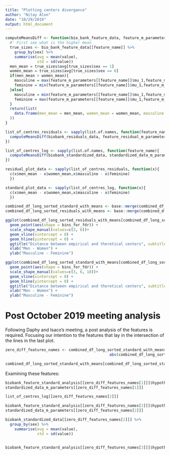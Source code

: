 ```yaml
---
title: "Plotting centers divergance"
author: "Nitay Alon"
date: "10/29/2019"
output: html_document
---
```


```r
computeMeansDiff <- function(bio_bank_feature_data, feature_m_parameters, feature_name){
  #' First see what is the higher mean
  true_sizes <- bio_bank_feature_data[[feature_name]] %>%  
    group_by(sex) %>% 
    summarise(avg = mean(value),
              std = sd(value))
  men_mean = true_sizes$avg[true_sizes$sex == 1]
  women_mean = true_sizes$avg[true_sizes$sex == 0]
  if(men_mean > women_mean){
    masculine = max(feature_m_parameters[[feature_name]]$mu_1,feature_m_parameters[[feature_name]]$mu_2)
    feminine = min(feature_m_parameters[[feature_name]]$mu_1,feature_m_parameters[[feature_name]]$mu_2)
  }else{
    masculine = min(feature_m_parameters[[feature_name]]$mu_1,feature_m_parameters[[feature_name]]$mu_2)
    feminine = max(feature_m_parameters[[feature_name]]$mu_1,feature_m_parameters[[feature_name]]$mu_2)
  }
  return(list(
    data.frame(men_mean = men_mean, women_mean = women_mean, masculine = masculine, feminine = feminine)
  ))
}
```

```r
list_of_centres_residuals <- sapply(list.of.names, function(feature_name){
  computeMeansDiff(biobank_residuals_data, feature_residual_m_parameters, feature_name)
})

list_of_centres_log <- sapply(list.of.names, function(feature_name){
  computeMeansDiff(biobank_standardized_data, standardized_data_m_parameters, feature_name)
})
```

```r
residual_plot_data <- sapply(list_of_centres_residuals, function(x){
  c(x$men_mean - x$women_mean,x$masculine - x$feminine)
  })

standard_plot_data <- sapply(list_of_centres_log, function(x){
  c(x$men_mean - x$women_mean,x$masculine - x$feminine)
  })
```

```r
combined_df_long_sorted_standard_with_means <- base::merge(combined_df_long_sorted_standard,t(standard_plot_data),by=0)
combined_df_long_sorted_residuals_with_means <- base::merge(combined_df_long_sorted_residuals,t(residual_plot_data),by=0)
```

```r
ggplot(combined_df_long_sorted_residuals_with_means[combined_df_long_sorted_residuals_with_means$bins_for_fdr %in% levels(combined_df_long_sorted_residuals_with_means$bins_for_fdr)[c(1,2,3)],], aes(V1 ,V2, colour = region)) +
  geom_point(aes(shape = bins_for_fdr)) +
  scale_shape_manual(values=c(3, 6))+
  geom_vline(xintercept = 0) +
  geom_hline(yintercept = 0) +
  ggtitle("Distance between empirical and theretical centers", subtitle = "Shape indicate FDR pv") + 
  xlab("Men - Women") + 
  ylab("Masculine - Feminine")
```

```r
ggplot(combined_df_long_sorted_standard_with_means[combined_df_long_sorted_standard_with_means$bins_for_fdr %in% levels(combined_df_long_sorted_standard_with_means$bins_for_fdr)[c(1,2,3)],], aes(V1 ,V2, colour = region)) +
  geom_point(aes(shape = bins_for_fdr)) +
  scale_shape_manual(values=c(3, 6, 18))+
  geom_vline(xintercept = 0) +
  geom_hline(yintercept = 0) +
  ggtitle("Distance between empirical and theretical centers", subtitle = "Shape indicate FDR pv") + 
  xlab("Men - Women") + 
  ylab("Masculine - Feminine")
```

# Post October 2019 meeting analysis

Following Daphy and Isaco's meeting, a post analysis of the features is required. Focusing our intention to the features that lay in the intersection of the lines in the last plot.
```r
zero_diff_features_names <- combined_df_long_sorted_standard_with_means[abs(combined_df_long_sorted_standard_with_means$V1 - combined_df_long_sorted_standard_with_means$V2) < 0.1 &
                                              abs(combined_df_long_sorted_standard_with_means$V1) < 0.1,]$Row.names

combined_df_long_sorted_standard_with_means[combined_df_long_sorted_standard_with_means$Row.names == zero_diff_features_names[2],]
```

Examining these features:
```r
biobank_feature_standard_analysis[[zero_diff_features_names[1]]]$hypothesis_results$pure_type_vs_mixed_gender_em_results$alternative_hypothesis$m_parameters
standardized_data_m_parameters[[zero_diff_features_names[1]]]

list_of_centres_log[[zero_diff_features_names[2]]]

biobank_feature_standard_analysis[[zero_diff_features_names[2]]]$hypothesis_results$pure_type_vs_mixed_gender_em_results$alternative_hypothesis$m_parameters
standardized_data_m_parameters[[zero_diff_features_names[2]]]

biobank_standardized_data[[zero_diff_features_names[2]]] %>% 
  group_by(sex) %>% 
    summarise(avg = mean(value),
              std = sd(value))


biobank_feature_standard_analysis[[zero_diff_features_names[3]]]$hypothesis_results$pure_type_vs_mixed_gender_em_results$alternative_hypothesis$m_parameters
```

